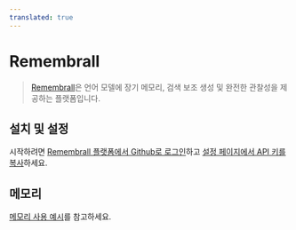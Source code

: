 ```yaml
---
translated: true
---
```


# Remembrall

>[Remembrall](https://remembrall.dev/)은 언어 모델에 장기 메모리, 검색 보조 생성 및 완전한 관찰성을 제공하는 플랫폼입니다.

## 설치 및 설정

시작하려면 [Remembrall 플랫폼에서 Github로 로그인](https://remembrall.dev/login)하고 [설정 페이지에서 API 키를 복사](https://remembrall.dev/dashboard/settings)하세요.

## 메모리

[메모리 사용 예시](/docs/integrations/memory/remembrall)를 참고하세요.
